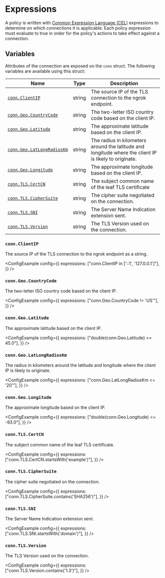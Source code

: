 
# Expressions

A policy is written with [Common Expression Language (CEL)](https://github.com/google/cel-spec) expressions
to determine on which connections it is applicable. Each policy expression must evaluate to true in order for
the policy's actions to take effect against a connection.

## Variables

Attributes of the connection are exposed on the `conn` struct. The following variables are available using this struct:

| Name                                                  | Type   | Description                                                                                            |
| ----------------------------------------------------- | ------ | ------------------------------------------------------------------------------------------------------ |
| [`conn.ClientIP`](#connclientip)                      | string | The source IP of the TLS connection to the ngrok endpoint.                                             |
| [`conn.Geo.CountryCode`](#conngeocountrycode)         | string | The two-letter ISO country code based on the client IP.                                                |
| [`conn.Geo.Latitude`](#conngeolatitude)               | string | The approximate latitude based on the client IP.                                                       |
| [`conn.Geo.LatLongRadiusKm`](#conngeolatlongradiuskm) | string | The radius in kilometers around the latitude and longitude where the client IP is likely to originate. |
| [`conn.Geo.Longitude`](#conngeolongitude)             | string | The approximate longitude based on the client IP.                                                      |
| [`conn.TLS.CertCN`](#conntlscertcn)                   | string | The subject common name of the leaf TLS certificate                                                    |
| [`conn.TLS.CipherSuite`](#conntlsciphersuite)         | string | The cipher suite negotiated on the connection.                                                         |
| [`conn.TLS.SNI`](#conntlssni)                         | string | The Server Name Indication extension sent.                                                             |
| [`conn.TLS.Version`](#conntlsversion)                 | string | The TLS Version used on the connection.                                                                |

### `conn.ClientIP`

The source IP of the TLS connection to the ngrok endpoint as a string.

<ConfigExample
	config={{
		expressions: ["conn.ClientIP in ['::1', '127.0.0.1']"],
	}}
/>

### `conn.Geo.CountryCode`

The two-letter ISO country code based on the client IP.

<ConfigExample
	config={{
		expressions: ["conn.Geo.CountryCode != 'US'"],
	}}
/>

### `conn.Geo.Latitude`

The approximate latitude based on the client IP.

<ConfigExample
	config={{
		expressions: ["double(conn.Geo.Latitude) >= 45.0"],
	}}
/>

### `conn.Geo.LatLongRadiusKm`

The radius in kilometers around the latitude and longitude where the client IP is likely to originate.

<ConfigExample
	config={{
		expressions: ["conn.Geo.LatLongRadiusKm <= '20'"],
	}}
/>

### `conn.Geo.Longitude`

The approximate longitude based on the client IP.

<ConfigExample
	config={{
		expressions: ["double(conn.Geo.Longitude) <= -93.0"],
	}}
/>

### `conn.TLS.CertCN`

The subject common name of the leaf TLS certificate.

<ConfigExample
	config={{
		expressions: ["conn.TLS.CertCN.startsWith('example')"],
	}}
/>

### `conn.TLS.CipherSuite`

The cipher suite negotiated on the connection.

<ConfigExample
	config={{
		expressions: ["conn.TLS.CipherSuite.contains('SHA256')"],
	}}
/>

### `conn.TLS.SNI`

The Server Name Indication extension sent.

<ConfigExample
	config={{
		expressions: ["conn.TLS.SNI.startsWith('domain')"],
	}}
/>

### `conn.TLS.Version`

The TLS Version used on the connection.

<ConfigExample
	config={{
		expressions: ["conn.TLS.Version.contains('1.3')"],
	}}
/>
